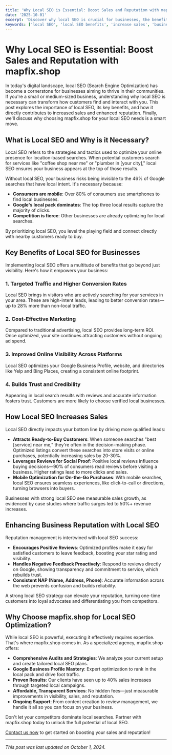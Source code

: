 ```yaml
---
title: 'Why Local SEO is Essential: Boost Sales and Reputation with mapfix.shop'
date: '2025-10-01'
excerpt: 'Discover why local SEO is crucial for businesses, the benefits it provides, how it increases sales and reputation, and why mapfix.shop is your best partner for local SEO optimization.'
keywords: ['local SEO', 'local SEO benefits', 'increase sales', 'business reputation', 'mapfix.shop']
---
```


# Why Local SEO is Essential: Boost Sales and Reputation with mapfix.shop

In today's digital landscape, local SEO (Search Engine Optimization) has become a cornerstone for businesses aiming to thrive in their communities. If you're a small or medium-sized business, understanding why local SEO is necessary can transform how customers find and interact with you. This post explores the importance of local SEO, its key benefits, and how it directly contributes to increased sales and enhanced reputation. Finally, we'll discuss why choosing mapfix.shop for your local SEO needs is a smart move.

## What is Local SEO and Why is it Necessary?

Local SEO refers to the strategies and tactics used to optimize your online presence for location-based searches. When potential customers search for services like "coffee shop near me" or "plumber in [your city]," local SEO ensures your business appears at the top of those results.

Without local SEO, your business risks being invisible to the 46% of Google searches that have local intent. It's necessary because:
- **Consumers are mobile**: Over 80% of consumers use smartphones to find local businesses.
- **Google's local pack dominates**: The top three local results capture the majority of clicks.
- **Competition is fierce**: Other businesses are already optimizing for local searches.

By prioritizing local SEO, you level the playing field and connect directly with nearby customers ready to buy.

## Key Benefits of Local SEO for Businesses

Implementing local SEO offers a multitude of benefits that go beyond just visibility. Here's how it empowers your business:

### 1. Targeted Traffic and Higher Conversion Rates
Local SEO brings in visitors who are actively searching for your services in your area. These are high-intent leads, leading to better conversion rates—up to 28% more than non-local traffic.

### 2. Cost-Effective Marketing
Compared to traditional advertising, local SEO provides long-term ROI. Once optimized, your site continues attracting customers without ongoing ad spend.

### 3. Improved Online Visibility Across Platforms
Local SEO optimizes your Google Business Profile, website, and directories like Yelp and Bing Places, creating a consistent online footprint.

### 4. Builds Trust and Credibility
Appearing in local search results with reviews and accurate information fosters trust. Customers are more likely to choose verified local businesses.

## How Local SEO Increases Sales

Local SEO directly impacts your bottom line by driving more qualified leads:

- **Attracts Ready-to-Buy Customers**: When someone searches "best [service] near me," they're often in the decision-making phase. Optimized listings convert these searches into store visits or online purchases, potentially increasing sales by 20-30%.
- **Leverages Reviews for Social Proof**: Positive local reviews influence buying decisions—90% of consumers read reviews before visiting a business. Higher ratings lead to more clicks and sales.
- **Mobile Optimization for On-the-Go Purchases**: With mobile searches, local SEO ensures seamless experiences, like click-to-call or directions, turning browsers into buyers.

Businesses with strong local SEO see measurable sales growth, as evidenced by case studies where traffic surges led to 50%+ revenue increases.

## Enhancing Business Reputation with Local SEO

Reputation management is intertwined with local SEO success:

- **Encourages Positive Reviews**: Optimized profiles make it easy for satisfied customers to leave feedback, boosting your star rating and visibility.
- **Handles Negative Feedback Proactively**: Respond to reviews directly on Google, showing transparency and commitment to service, which rebuilds trust.
- **Consistent NAP (Name, Address, Phone)**: Accurate information across the web prevents confusion and builds reliability.

A strong local SEO strategy can elevate your reputation, turning one-time customers into loyal advocates and differentiating you from competitors.

## Why Choose mapfix.shop for Local SEO Optimization?

While local SEO is powerful, executing it effectively requires expertise. That's where mapfix.shop comes in. As a specialized agency, mapfix.shop offers:

- **Comprehensive Audits and Strategies**: We analyze your current setup and create tailored local SEO plans.
- **Google Business Profile Mastery**: Expert optimization to rank in the local pack and drive foot traffic.
- **Proven Results**: Our clients have seen up to 40% sales increases through targeted local campaigns.
- **Affordable, Transparent Services**: No hidden fees—just measurable improvements in visibility, sales, and reputation.
- **Ongoing Support**: From content creation to review management, we handle it all so you can focus on your business.

Don't let your competitors dominate local searches. Partner with mapfix.shop today to unlock the full potential of local SEO.

[Contact us now](https://mapfix.shop/contact) to get started on boosting your sales and reputation!

---

*This post was last updated on October 1, 2024.*
